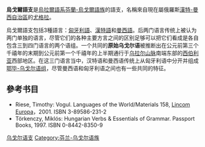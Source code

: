{{Infobox Language family
|name=烏戈爾語支
|acceptance=（分类有争议）
|region=[[匈牙利|匈牙利]]和[[西伯利亞|西伯利亞]]西部
|familycolor=Uralic
|fam1=[[烏拉爾語系|烏拉爾語系]]
|fam2=[[芬蘭-烏戈爾語族|芬蘭-烏戈爾語族]]
|child1=[[匈牙利語|匈牙利語]]
|child2=[[漢特語|漢特語]]
|child3=[[曼西語|曼西語]]
|linglist=URAB
|map=Ugric_Languages0.png
|mapcaption=乌戈尔语支的地理分布
}}
'''烏戈爾語支'''是[[烏拉爾語系|烏拉爾語系]][[芬蘭-烏戈爾語族|芬蘭-烏戈爾語族]]的語支，名稱來自現在屬俄羅斯[[漢特-曼西自治區|漢特-曼西自治區]]的[[尤格拉|尤格拉]]。

烏戈爾語支包括3種語言：[[匈牙利語|匈牙利語]]、[[漢特語|漢特語]]和[[曼西語|曼西語]]。后两门语言传统上被认为两门单独的语言，尽管它们的各种主要方言之间的区别足够可以把它们看成是各自包含三到四门语言的两个语组。一个共同的'''原始乌戈尔语'''被推断出在公元前第三个千禧年的末期到公元前第一个千禧年的上半期通行于[[乌拉尔山脉|乌拉尔山脉]]南端东部的[[西伯利亚|西伯利亚]]西部地区。在这三门语言当中，汉特语和曼西语传统上从匈牙利语中分开并组成[[鄂畢-烏戈爾諸語言|鄂毕-乌戈尔语组]]，尽管曼西语和匈牙利语之间也有一些共同的特征。

== 參考书目 ==
{{refbegin}}
*Riese, Timothy: Vogul. Languages of the World/Materials 158, [http://www.lincom.at Lincom Europa]{{Wayback|url=http://www.lincom.at/ |date=20200918222514 }}，2001. ISBN 3-89586-231-2
*Törkenczy, Miklós: Hungarian Verbs & Essentials of Grammar.  Passport Books, 1997. ISBN 0-8442-8350-9
{{refend}}

{{乌拉尔语系}}
{{Authority control}}

[[Category:乌戈尔语支|]]
[[Category:芬兰-乌戈尔语族|Category:芬兰-乌戈尔语族]]